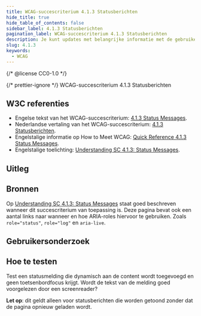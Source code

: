 ```yaml
---
title: WCAG-succescriterium 4.1.3 Statusberichten
hide_title: true
hide_table_of_contents: false
sidebar_label: 4.1.3 Statusberichten
pagination_label: WCAG-succescriterium 4.1.3 Statusberichten
description: Je kunt updates met belangrijke informatie met de gebruiker delen via een statusbericht. Zorg er dan voor dat gebruikers die de melding niet zien, deze informatie toch meekrijgen.
slug: 4.1.3
keywords:
  - WCAG
---
```


{/* @license CC0-1.0 */}


{/* prettier-ignore */}
<WcagHeadingGroup level={1} conformanceLevel="Niveau AA">WCAG-succescriterium 4.1.3 Statusberichten</WcagHeadingGroup>

## W3C referenties

- Engelse tekst van het WCAG-succescriterium: [<span lang="en">4.1.3 Status Messages</span>](https://www.w3.org/TR/WCAG22/#status-messages).
- Nederlandse vertaling van het WCAG-succescriterium: [4.1.3 Statusberichten](https://www.w3.org/Translations/WCAG22-nl/#statusberichten).
- Engelstalige informatie op <span lang="en">How to Meet WCAG</span>: [<span lang="en">Quick Reference 4.1.3 Status Messages</span>](https://www.w3.org/WAI/WCAG22/quickref/#status-messages).
- Engelstalige toelichting: [<span lang="en">Understanding SC 4.1.3: Status Messages</span>](https://www.w3.org/WAI/WCAG22/Understanding/status-messages.html).

## Uitleg

<Summary />

## Bronnen

Op [<span lang="en">Understanding SC 4.1.3: Status Messages</span>](https://www.w3.org/WAI/WCAG22/Understanding/status-messages.html) staat goed beschreven wanneer dit succescriterium van toepassing is. Deze pagina bevat ook een aantal links naar wanneer en hoe ARIA-roles hiervoor te gebruiken. Zoals `role="status"`, `role="log"` en `aria-live`.

## Gebruikersonderzoek

<CTAGebruikersonderzoek />

## Hoe te testen

Test een statusmelding die dynamisch aan de content wordt toegevoegd en geen toetsenbordfocus krijgt.
Wordt de tekst van de melding goed voorgelezen door een screenreader?

**Let op**: dit geldt alleen voor statusberichten die worden getoond zonder dat de pagina opnieuw geladen wordt.

<WCAGFooterInfo />
